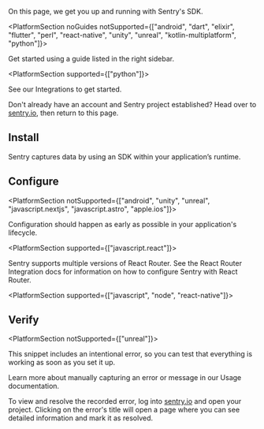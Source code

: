 <PlatformContent includePath="getting-started-primer" />

On this page, we get you up and running with Sentry's SDK.

<PlatformSection noGuides notSupported={["android", "dart", "elixir", "flutter", "perl", "react-native", "unity", "unreal", "kotlin-multiplatform", "python"]}>

<Alert level="info" title="Using a framework?">

Get started using a guide listed in the right sidebar.

</Alert>

</PlatformSection>

<PlatformSection supported={["python"]}>

<Alert level="info" title="Using a framework?">

See our <PlatformLink to="/integrations/">Integrations</PlatformLink> to get started.

</Alert>

</PlatformSection>

Don't already have an account and Sentry project established? Head over to [sentry.io](https://sentry.io/signup/), then return to this page.

## Install

Sentry captures data by using an SDK within your application’s runtime.

<PlatformContent includePath="getting-started-install" />

## Configure

<PlatformSection notSupported={["android", "unity", "unreal", "javascript.nextjs", "javascript.astro", "apple.ios"]}>

Configuration should happen as early as possible in your application's lifecycle.

</PlatformSection>

<PlatformSection supported={["javascript.react"]}>

Sentry supports multiple versions of React Router. See the <PlatformLink to="/configuration/integrations/react-router/">React Router Integration</PlatformLink> docs for information on how to configure Sentry with React Router.

</PlatformSection>

<PlatformContent includePath="getting-started-config" />

<PlatformSection supported={["javascript", "node", "react-native"]}>

<PlatformContent includePath="getting-started-sourcemaps" />

</PlatformSection>

## Verify

<PlatformSection notSupported={["unreal"]}>

This snippet includes an intentional error, so you can test that everything is working as soon as you set it up.

</PlatformSection>

<PlatformContent includePath="getting-started-verify" />

<Note>

Learn more about manually capturing an error or message in our <PlatformLink to="/usage/">Usage documentation</PlatformLink>.

</Note>

To view and resolve the recorded error, log into [sentry.io](https://sentry.io) and open your project. Clicking on the error's title will open a page where you can see detailed information and mark it as resolved.

<PageGrid header="Next Steps" nextSteps />
